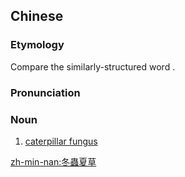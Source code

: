 {{also|冬虫夏草}}
==Chinese==
{{zh-forms|s=冬虫夏草}}
{{wikipedia|lang=zh}}

===Etymology===
Compare the similarly-structured {{etyl|bo|-}} word {{m|bo|དབྱར་རྩྭ་དགུན་འབུ}}.

===Pronunciation===
{{zh-pron
|m=dōngchóngxiàcǎo
|c=dung1 cung4 haa6 cou2
|mn=tong-thiông hā-chhó
|cat=n
}}

===Noun===
{{zh-noun}}

# [[w:Cordyceps sinensis|caterpillar fungus]]

{{zh-cat|Fungi}}

[[zh-min-nan:冬蟲夏草]]